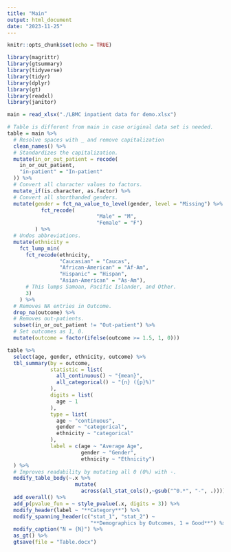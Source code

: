 ```yaml
---
title: "Main"
output: html_document
date: "2023-11-25"
---
```


```r
knitr::opts_chunk$set(echo = TRUE)
```

```r
library(magrittr)
library(gtsummary)
library(tidyverse)
library(tidyr)
library(dplyr)
library(gt)
library(readxl)
library(janitor)
```

```r
main = read_xlsx("./LBMC inpatient data for demo.xlsx")
```

```r
# Table is different from main in case original data set is needed.
table = main %>%
  # Resolve spaces with _ and remove capitalization
  clean_names() %>%
  # Standardizes the capitalization.
  mutate(in_or_out_patient = recode(
    in_or_out_patient,
    "in-patient" = "In-patient"
  )) %>%
  # Convert all character values to factors.
  mutate_if(is.character, as.factor) %>%
  # Convert all shorthanded genders.
  mutate(gender = fct_na_value_to_level(gender, level = "Missing") %>%
           fct_recode(
                             "Male" = "M",
                             "Female" = "F")
         ) %>%
  # Undos abbreviations.
  mutate(ethnicity =
    fct_lump_min(
      fct_recode(ethnicity,
                 "Caucasian" = "Caucas",
                 "African-American" = "Af-Am",
                 "Hispanic" = "Hispan",
                 "Asian-American" = "As-Am"), 
      # This lumps Samoan, Pacific Islander, and Other.
      3)
    ) %>%
  # Removes NA entries in Outcome.
  drop_na(outcome) %>%
  # Removes out-patients.
  subset(in_or_out_patient != "Out-patient") %>%
  # Set outcomes as 1, 0.
  mutate(outcome = factor(ifelse(outcome >= 1.5, 1, 0)))
```

```r
table %>%
  select(age, gender, ethnicity, outcome) %>%
  tbl_summary(by = outcome,
              statistic = list(
                all_continuous() ~ "{mean}",
                all_categorical() ~ "{n} ({p}%)"
              ),
              digits = list(
                age ~ 1
              ),
              type = list(
                age ~ "continuous",
                gender ~ "categorical",
                ethnicity ~ "categorical"
              ),
              label = c(age ~ "Average Age",
                        gender ~ "Gender",
                        ethnicity ~ "Ethnicity")
  ) %>% 
  # Improves readability by mutating all 0 (0%) with -.
  modify_table_body(~.x %>% 
                      mutate(
                        across(all_stat_cols(),~gsub("^0.*", "-", .)))) %>%
  add_overall() %>%
  add_p(pvalue_fun = ~ style_pvalue(.x, digits = 3)) %>%
  modify_header(label ~ "**Category**") %>%
  modify_spanning_header(c("stat_1", "stat_2") ~
                           "**Demographics by Outcomes, 1 = Good**") %>%
  modify_caption("N = {N}") %>%
  as_gt() %>%
  gtsave(file = "Table.docx")
```



